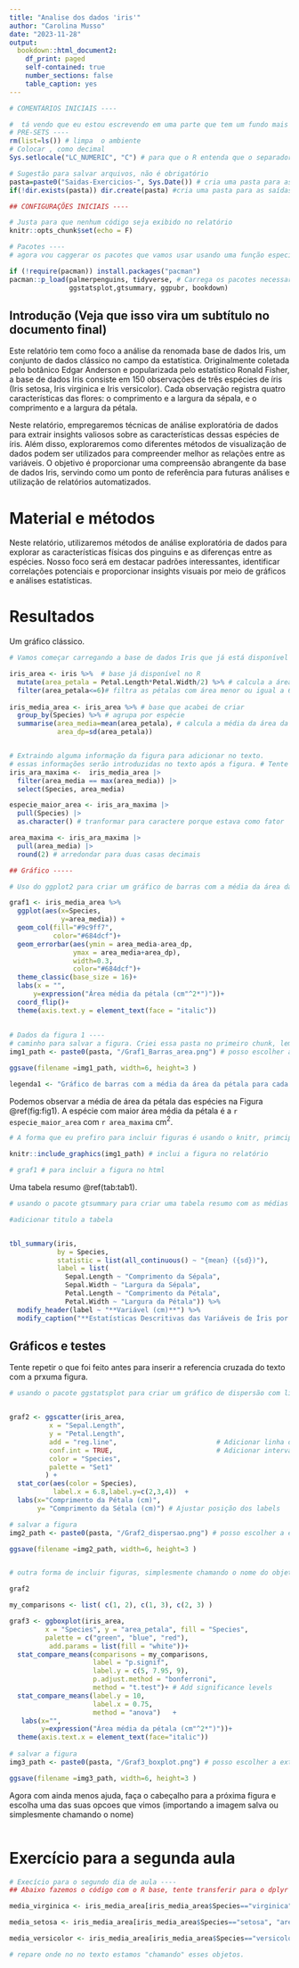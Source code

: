 ```yaml
---
title: "Analise dos dados 'iris'"
author: "Carolina Musso"
date: "2023-11-28"
output:
  bookdown::html_document2:
    df_print: paged
    self-contained: true
    number_sections: false
    table_caption: yes
---
```


```r

# COMENTÁRIOS INICIAIS ----

#  tá vendo que eu estou escrevendo em uma parte que tem um fundo mais acicentado? Isso é chamado de "chunk" que significa "pedaço" em inglês. Um "chunk" é onde vamos escrever os códigos de R mesmo. Em outras partes escreveremos texto normal, como a interpretação dos dados...  Depois vamos voltar a esses assuntos com mais detalhes!
# PRE-SETS ----
rm(list=ls()) # limpa  o ambiente
# Colocar , como decimal
Sys.setlocale("LC_NUMERIC", "C") # para que o R entenda que o separador decimal é a vírgula

# Sugestão para salvar arquivos, não é obrigatório
pasta=paste0("Saidas-Exercicios-", Sys.Date()) # cria uma pasta para as saídas do dia
if(!dir.exists(pasta)) dir.create(pasta) #cria uma pasta para as saídas do dia

## CONFIGURAÇÕES INICIAIS ----

# Justa para que nenhum código seja exibido no relatório
knitr::opts_chunk$set(echo = F)

# Pacotes ----
# agora vou caggerar os pacotes que vamos usar usando uma função especial. Não se preocupe em entender isso agora. Apenas rode! Vai instalar os pacotes que não tiver instalados no seu computador. E carregar todos. 

if (!require(pacman)) install.packages("pacman")
pacman::p_load(palmerpenguins, tidyverse, # Carrega os pacotes necessarios, garantindo que estão instalados
               ggstatsplot,gtsummary, ggpubr, bookdown)
```

## Introdução (Veja que isso vira um subtítulo no documento final)

Este relatório tem como foco a análise da renomada base de dados Iris, um conjunto de dados clássico no campo da estatística. Originalmente coletada pelo botânico Edgar Anderson e popularizada pelo estatístico Ronald Fisher, a base de dados Iris consiste em 150 observações de três espécies de íris (Iris setosa, Iris virginica e Iris versicolor). Cada observação registra quatro características das flores: o comprimento e a largura da sépala, e o comprimento e a largura da pétala.

Neste relatório, empregaremos técnicas de análise exploratória de dados para extrair insights valiosos sobre as características dessas espécies de íris. Além disso, exploraremos como diferentes métodos de visualização de dados podem ser utilizados para compreender melhor as relações entre as variáveis. O objetivo é proporcionar uma compreensão abrangente da base de dados Iris, servindo como um ponto de referência para futuras análises e utilização de relatórios automatizados.

# Material e métodos

Neste relatório, utilizaremos métodos de análise exploratória de dados para explorar as características físicas dos pinguins e as diferenças entre as espécies. Nosso foco será em destacar padrões interessantes, identificar correlações potenciais e proporcionar insights visuais por meio de gráficos e análises estatísticas.


# Resultados

Um gráfico clássico.

```r

# Vamos começar carregando a base de dados Iris que já está disponível no R. Veja que não foi preciso importar a base de dados, pois ela já está disponível no ambiente de trabalho.

iris_area <- iris %>%  # base já disponível no R
  mutate(area_petala = Petal.Length*Petal.Width/2) %>% # calcula a área aproximada da pétala
  filter(area_petala<=6)# filtra as pétalas com área menor ou igual a 6 cm^2
  
iris_media_area <- iris_area %>% # base que acabei de criar 
  group_by(Species) %>% # agrupa por espécie
  summarise(area_media=mean(area_petala), # calcula a média da área da pétala
            area_dp=sd(area_petala))


# Extraindo alguma informação da figura para adicionar no texto. 
# essas informações serão introduzidas no texto após a figura. # Tente descobrir como isso foi feito. 
iris_ara_maxima <-  iris_media_area |> 
  filter(area_media == max(area_media)) |> 
  select(Species, area_media) 

especie_maior_area <- iris_ara_maxima |> 
  pull(Species) |> 
  as.character() # tranformar para caractere porque estava como fator

area_maxima <- iris_ara_maxima |>
  pull(area_media) |> 
  round(2) # arredondar para duas casas decimais
```

```r
## Gráfico -----

# Uso do ggplot2 para criar um gráfico de barras com a média da área da pétala para cada espécie de íris.

graf1 <- iris_media_area %>% 
  ggplot(aes(x=Species,
             y=area_media)) +
  geom_col(fill="#9c9ff7",
           color="#684dcf")+
  geom_errorbar(aes(ymin = area_media-area_dp, 
                ymax = area_media+area_dp),
                width=0.3,
                color="#684dcf")+
  theme_classic(base_size = 16)+
  labs(x = "",
      y=expression("Área média da pétala (cm"^2*")"))+
  coord_flip()+
  theme(axis.text.y = element_text(face = "italic"))
  
  
# Dados da figura 1 ----
# caminho para salvar a figura. Criei essa pasta no primeiro chunk, lembram?
img1_path <- paste0(pasta, "/Graf1_Barras_area.png") # posso escolher a extensao que quiser, png, jpg, pdf, etc

ggsave(filename =img1_path, width=6, height=3 )

legenda1 <- "Gráfico de barras com a média da área da pétala para cada espécie de íris."

```

Podemos observar a média de área da pétala das espécies na Figura \@ref(fig:fig1). A espécie com maior área média da pétala é a `r especie_maior_area` com `r area_maxima` cm$^2$.

```r

# A forma que eu prefiro para incluir figuras é usando o knitr, primcipalmente para o .docx. Para html podemos simplesmente escrever o nome do objeto, como deixei comentado abaixo.

knitr::include_graphics(img1_path) # inclui a figura no relatório

# graf1 # para incluir a figura no html
```



Uma tabela resumo \@ref(tab:tab1).

```r

# usando o pacote gtsummary para criar uma tabela resumo com as médias e desvios padrão das variáveis contínuas para cada espécie de íris.

#adicionar titulo a tabela


tbl_summary(iris,
            by = Species,
            statistic = list(all_continuous() ~ "{mean} ({sd})"),
            label = list(
              Sepal.Length ~ "Comprimento da Sépala",
              Sepal.Width ~ "Largura da Sépala",
              Petal.Length ~ "Comprimento da Pétala",
              Petal.Width ~ "Largura da Pétala")) %>% 
  modify_header(label ~ "**Variável (cm)**") %>%
  modify_caption("**Estatísticas Descritivas das Variáveis de Íris por Espécie**")
```

## Gráficos e testes

Tente repetir o que foi feito antes para inserir a referencia cruzada do texto com a prxuma figura. 

```r

# usando o pacote ggstatsplot para criar um gráfico de dispersão com linha de regressão e intervalo de confiança para cada espécie de íris e aplicar testes estatisticos diretamente aos gráficos. 


graf2 <- ggscatter(iris_area,
          x = "Sepal.Length", 
          y = "Petal.Length",
          add = "reg.line",                         # Adicionar linha de regressão
          conf.int = TRUE,                          # Adicionar intervalo de confiança
          color = "Species", 
          palette = "Set1"
         ) +
  stat_cor(aes(color = Species), 
           label.x = 6.8,label.y=c(2,3,4))  +
  labs(x="Comprimento da Pétala (cm)",
       y= "Comprimento da Sétala (cm)") # Ajustar posição dos labels

# salvar a figura
img2_path <- paste0(pasta, "/Graf2_dispersao.png") # posso escolher a extensao que quiser, png, jpg, pdf, etc

ggsave(filename =img2_path, width=6, height=3 )



```

```r
# outra forma de incluir figuras, simplesmente chamando o nome do objeto. Mas não fica com boa qualidade em formato .docx

graf2
```

```r
my_comparisons <- list( c(1, 2), c(1, 3), c(2, 3) )

graf3 <- ggboxplot(iris_area, 
         x = "Species", y = "area_petala", fill = "Species",
         palette = c("green", "blue", "red"),
          add.params = list(fill = "white"))+
  stat_compare_means(comparisons = my_comparisons,
                     label = "p.signif",
                     label.y = c(5, 7.95, 9),
                     p.adjust.method = "bonferroni",
                     method = "t.test")+ # Add significance levels
  stat_compare_means(label.y = 10, 
                     label.x = 0.75,
                     method = "anova")   +
   labs(x="", 
        y=expression("Área média da pétala (cm"^2*")"))+
  theme(axis.text.x = element_text(face="italic"))
 
# salvar a figura
img3_path <- paste0(pasta, "/Graf3_boxplot.png") # posso escolher a extensao que quiser, png, jpg, pdf, etc

ggsave(filename =img3_path, width=6, height=3 )


```

Agora com ainda menos ajuda, faça o cabeçalho para a próxima figura e escolha uma das suas opcoes que vimos (importando a imagem salva ou simplesmente chamando o nome)


```r

```

# Exercício para a segunda aula


```r
# Execício para o segundo dia de aula ----
## Abaixo fazemos o código com o R base, tente transferir para o dplyr

media_virginica <- iris_media_area[iris_media_area$Species=="virginica", "area_media"] |> as.numeric()

media_setosa <- iris_media_area[iris_media_area$Species=="setosa", "area_media"] |> as.numeric()

media_versicolor <- iris_media_area[iris_media_area$Species=="versicolor", "area_media"] |> as.numeric()

# repare onde no no texto estamos "chamando" esses objetos.

```
